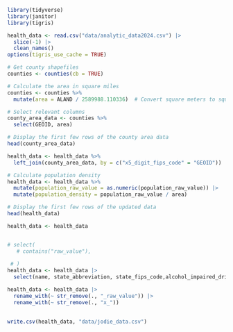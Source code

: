 ```r
library(tidyverse)
library(janitor)
library(tigris)
```


```r
health_data <- read.csv("data/analytic_data2024.csv") |> 
  slice(-1) |> 
  clean_names()
options(tigris_use_cache = TRUE)

# Get county shapefiles
counties <- counties(cb = TRUE)

# Calculate the area in square miles
counties <- counties %>%
  mutate(area = ALAND / 2589988.110336)  # Convert square meters to square miles

# Select relevant columns
county_area_data <- counties %>%
  select(GEOID, area)

# Display the first few rows of the county area data
head(county_area_data)

health_data <- health_data %>%
  left_join(county_area_data, by = c("x5_digit_fips_code" = "GEOID"))

# Calculate population density
health_data <- health_data %>%
  mutate(population_raw_value = as.numeric(population_raw_value)) |> 
  mutate(population_density = population_raw_value / area)

# Display the first few rows of the updated data
head(health_data)

```


```r
  
health_data <- health_data 


# select(
   # contains("raw_value"),
    
 # )
health_data <- health_data |> 
  select(name, state_abbreviation, state_fips_code,alcohol_impaired_driving_deaths_raw_value, high_school_graduation_raw_value, unemployment_raw_value, median_household_income_raw_value, children_in_single_parent_households_raw_value, social_associations_raw_value, drug_overdose_deaths_raw_value, disconnected_youth_raw_value, homicides_raw_value, suicides_raw_value, population_density, x_below_18_years_of_age_raw_value, x_65_and_older_raw_value, x_non_hispanic_black_raw_value, x_american_indian_or_alaska_native_raw_value, x_hispanic_raw_value, x_female_raw_value, excessive_drinking_raw_value, adult_smoking_raw_value)

```

```r
health_data <- health_data |> 
  rename_with(~ str_remove(., "_raw_value")) |> 
  rename_with(~ str_remove(., "x_")) 
  

```


```r
write.csv(health_data, "data/jodie_data.csv")
```

